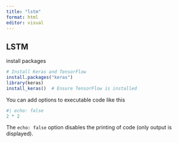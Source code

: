 ```yaml
---
title: "lstm"
format: html
editor: visual
---
```


## LSTM


install packages
```r
# Install Keras and TensorFlow
install.packages("keras")
library(keras)
install_keras()  # Ensure TensorFlow is installed

```

You can add options to executable code like this

```r
#| echo: false
2 * 2
```

The `echo: false` option disables the printing of code (only output is displayed).
